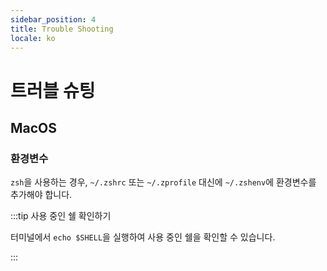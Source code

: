 ```yaml
---
sidebar_position: 4
title: Trouble Shooting
locale: ko
---
```


# 트러블 슈팅

## MacOS

### 환경변수

`zsh`을 사용하는 경우, `~/.zshrc` 또는 `~/.zprofile` 대신에 `~/.zshenv`에 환경변수를 추가해야 합니다.

:::tip 사용 중인 쉘 확인하기

터미널에서 `echo $SHELL`을 실행하여 사용 중인 쉘을 확인할 수 있습니다.

:::
